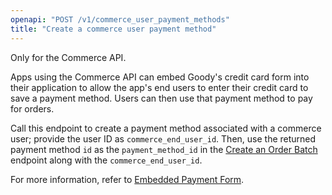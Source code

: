 ```yaml
---
openapi: "POST /v1/commerce_user_payment_methods"
title: "Create a commerce user payment method"
---
```


<Note>
  Only for the Commerce API.
</Note>

Apps using the Commerce API can embed Goody's credit card form into their application to allow the app's end users to enter their credit card to save a payment method. Users can then use that payment method to pay for orders.

Call this endpoint to create a payment method associated with a commerce user; provide the user ID as `commerce_end_user_id`. Then, use the returned payment method `id` as the `payment_method_id` in the [Create an Order Batch](/api-reference/order-batches/create-an-order-batch) endpoint along with the `commerce_end_user_id`.

For more information, refer to [Embedded Payment Form](/commerce-api/embedded-payment-form).